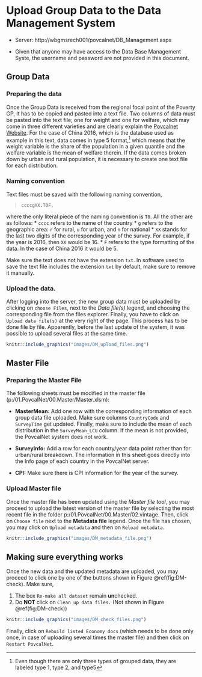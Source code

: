 # Upload Group Data to the Data Management System {#DMGroupData}


* Server: http://wbgmsrech001/povcalnet/DB_Management.aspx

* Given that anyone may have access to the Data Base Management Syste, the username and password are not provided in this document. 

## Group Data

### Preparing the data

Once the Group Data is received from the regional focal point of the Poverty GP, It has to be copied and pasted into a text file. Two columns of data must be pasted into the text file; one for weight and one for welfare, which may come in three different varieties and are clearly explain the [Povcalnet Website](http://iresearch.worldbank.org/PovcalNet/povcalculator.aspx). For the case of China 2016, which is the database used as example in this text, data comes in type 5 format,[^1] which means that the weight variable is the share of the population in a given quantile and the welfare variable is the mean of welfare therein.  If the data comes broken down by urban and rural population, it is necessary to create one text file for each distribution. 

### Naming convention

Text files must be saved with the following naming convention, 

> `ccccgXX.T0F,` 

where the only literal piece of the naming convention is `T0`. All the other are as follows: 
* `cccc` refers to the name of the country
* `g` refers to the geographic area: `r` for rural, `u` for urban, and `n` for national 
* `XX` stands for the last two digits of the corresponding year of the survey. For example, if the year is 2016, then `XX` would be 16. 
* `F` refers to the type formatting of the data. In the case of China 2016 it would be 5. 

Make sure the text does not have the extension `txt`. In software used to save the text file includes the extension `txt` by default, make sure to remove it manually. 

### Upload the data. 

After logging into the server, the new group data must be uploaded by clicking on `choose Files`, next to the *Data file(s)* legend, and choosing the corresponding file from the files explorer. Finally, you have to click on `Upload data file(s)` at the very right of the page. This process has to be done file by file. Apparently, before the last update of the system, it was possible to upload several files at the same time. 


```{r DM-upload-files, echo=FALSE, fig.cap = "Upload files", fig.show = "hold", fig.align = "center"} 
knitr::include_graphics("images/DM_upload_files.png")
``` 

## Master File

### Preparing the Master File

The following sheets must be modified in the master file (p:/01.PovcalNet/00.Master/Master.xlsm):

* **MasterMean:** Add one row with the corresponding information of each group data file uploaded. Make sure columns `CountryCode` and `SurveyTime` get updated. Finally, make sure to include the mean of each distribution in the `SurveyMean_LCU` column. If the mean is not provided, the PovcalNet system does not work. 

* **SurveyInfo:** Add a row for each country/year data point rather than for urban/rural breakdown. The information in this sheet goes directly into the Info page of each country in the PovcalNet server. 

* **CPI:** Make sure there is CPI information for the year of the survey. 

### Upload Master file

Once the master file has been updated using the *Master file tool*, you may proceed to upload the latest version of the master file by selecting the most recent file in the folder p:/01.PovcalNet/00.Master/02.vintage. Then, click on `Choose file` next to the **Metadata file** legend. Once the file has chosen, you may click on `Upload metadata` and then on `Reload metadata`.

```{r DM-metadata, echo=FALSE, fig.cap = "Upload files", fig.show = "hold", out.width = "50%", fig.align = "center"} 
knitr::include_graphics("images/DM_metadata_file.png")
``` 

## Making sure everything works

Once the new data and the updated metadata are uploaded, you may proceed to click one by one of the buttons shown in Figure \@ref(fig:DM-check). Make sure, 

1. The box `Re-make all dataset` remain **un**checked.
2. Do **NOT** click on `Clean up data files.` (Not shown in Figure \@ref(fig:DM-check))

```{r DM-check, echo=FALSE, fig.cap = "Upload files", fig.show = "hold", out.width = "50%", fig.align = "center"} 
knitr::include_graphics("images/DM_check_files.png")
``` 

Finally, click on `Rebuild listed Economy docs` (which needs to be done only once, in case of uploading several times the master file) and then click on `Restart PovcalNet`.

[^1]: Even though there are only three types of grouped data, they are labeled type 1, type 2, and type5
